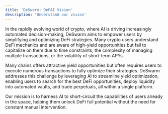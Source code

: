 ```yaml
---
title: 'DeSwarm: DeFAI Vision'
description: 'Understand our vision'
---
```


In the rapidly evolving world of crypto, where AI is driving increasingly automated decision-making, DeSwarm aims to empower users by simplifying and optimizing DeFi strategies. Many crypto users understand DeFi mechanics and are aware of high-yield opportunities but fail to capitalize on them due to time constraints, the complexity of managing multiple transactions, or the volatility of short-term APYs.

Many chains offers attractive yield opportunities but often requires users to execute numerous transactions to fully optimize their strategies. DeSwarm addresses this challenge by leveraging AI to streamline yield optimization, enabling users to search for the best DeFi opportunities, deploy liquidity into automated vaults, and trade perpetuals, all within a single platform.

Our mission is to harness AI to short-circuit the capabilities of users already in the space, helping them unlock DeFi full potential without the need for constant manual intervention.
